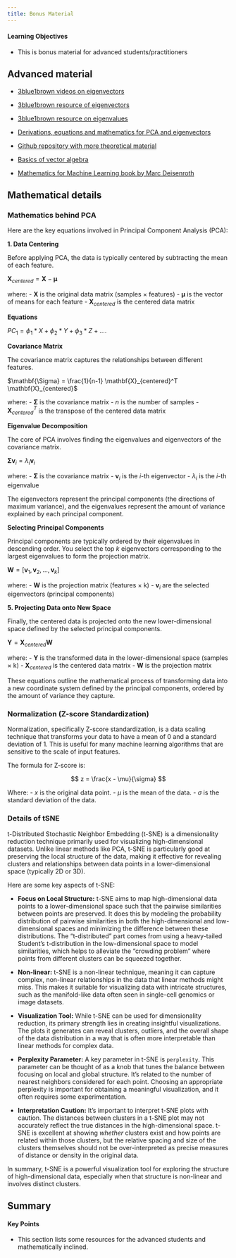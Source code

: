 ```yaml
---
title: Bonus Material
---
```


::: {.callout-tip}
#### Learning Objectives

- This is bonus material for advanced students/practitioners
:::


## Advanced material

* [3blue1brown videos on eigenvectors](https://www.youtube.com/watch?v=PFDu9oVAE-g)

* [3blue1brown resource of eigenvectors](https://www.3blue1brown.com/lessons/eigenvalues)

* [3blue1brown resource on eigenvalues](https://www.3blue1brown.com/lessons/quick-eigen)

* [Derivations, equations and mathematics for PCA and eigenvectors](https://osf.io/preprints/osf/mnh8d_v1)

* [Github repository with more theoretical material](https://github.com/neelsoumya/public_teaching_unsupervised_learning)

* [Basics of vector algebra](https://github.com/neelsoumya/public_teaching_unsupervised_learning/blob/main/PCA_notes_advanced.pdf)

* [Mathematics for Machine Learning book by Marc Deisenroth](https://mml-book.github.io/book/mml-book.pdf)



## Mathematical details


### Mathematics behind PCA

Here are the key equations involved in Principal Component Analysis (PCA):

**1. Data Centering**

Before applying PCA, the data is typically centered by subtracting the mean of each feature.

$\mathbf{X}_{centered} = \mathbf{X} - \mathbf{\mu}$

where:
- $\mathbf{X}$ is the original data matrix (samples × features)
- $\mathbf{\mu}$ is the vector of means for each feature
- $\mathbf{X}_{centered}$ is the centered data matrix

**Equations**

$PC_{1} = \phi_{1} * X + \phi_{2} * Y + \phi_{3} * Z + ....$

**Covariance Matrix**

The covariance matrix captures the relationships between different features.

$\mathbf{\Sigma} = \frac{1}{n-1} \mathbf{X}_{centered}^T \mathbf{X}_{centered}$

where:
- $\mathbf{\Sigma}$ is the covariance matrix
- $n$ is the number of samples
- $\mathbf{X}_{centered}^T$ is the transpose of the centered data matrix

**Eigenvalue Decomposition**

The core of PCA involves finding the eigenvalues and eigenvectors of the covariance matrix.

$\mathbf{\Sigma} \mathbf{v}_i = \lambda_i \mathbf{v}_i$

where:
- $\mathbf{\Sigma}$ is the covariance matrix
- $\mathbf{v}_i$ is the $i$-th eigenvector
- $\lambda_i$ is the $i$-th eigenvalue

The eigenvectors represent the principal components (the directions of maximum variance), and the eigenvalues represent the amount of variance explained by each principal component.

**Selecting Principal Components**

Principal components are typically ordered by their eigenvalues in descending order. You select the top $k$ eigenvectors corresponding to the largest eigenvalues to form the projection matrix.

$\mathbf{W} = [\mathbf{v}_1, \mathbf{v}_2, ..., \mathbf{v}_k]$

where:
- $\mathbf{W}$ is the projection matrix (features × k)
- $\mathbf{v}_i$ are the selected eigenvectors (principal components)

**5. Projecting Data onto New Space**

Finally, the centered data is projected onto the new lower-dimensional space defined by the selected principal components.

$\mathbf{Y} = \mathbf{X}_{centered} \mathbf{W}$

where:
- $\mathbf{Y}$ is the transformed data in the lower-dimensional space (samples × k)
- $\mathbf{X}_{centered}$ is the centered data matrix
- $\mathbf{W}$ is the projection matrix

These equations outline the mathematical process of transforming data into a new coordinate system defined by the principal components, ordered by the amount of variance they capture.


### Normalization (Z-score Standardization)

Normalization, specifically Z-score standardization, is a data scaling technique that transforms your data to have a mean of 0 and a standard deviation of 1. This is useful for many machine learning algorithms that are sensitive to the scale of input features.

The formula for Z-score is:

$$ z = \frac{x - \mu}{\sigma} $$

Where:
- $x$ is the original data point.
- $\mu$ is the mean of the data.
- $\sigma$ is the standard deviation of the data.




### Details of tSNE

t-Distributed Stochastic Neighbor Embedding (t-SNE) is a dimensionality reduction technique primarily used for visualizing high-dimensional datasets. Unlike linear methods like PCA, t-SNE is particularly good at preserving the local structure of the data, making it effective for revealing clusters and relationships between data points in a lower-dimensional space (typically 2D or 3D).

Here are some key aspects of t-SNE:

*   **Focus on Local Structure:** t-SNE aims to map high-dimensional data points to a lower-dimensional space such that the pairwise similarities between points are preserved. It does this by modeling the probability distribution of pairwise similarities in both the high-dimensional and low-dimensional spaces and minimizing the difference between these distributions. The "t-distributed" part comes from using a heavy-tailed Student's t-distribution in the low-dimensional space to model similarities, which helps to alleviate the "crowding problem" where points from different clusters can be squeezed together.

*   **Non-linear:** t-SNE is a non-linear technique, meaning it can capture complex, non-linear relationships in the data that linear methods might miss. This makes it suitable for visualizing data with intricate structures, such as the manifold-like data often seen in single-cell genomics or image datasets.

*   **Visualization Tool:** While t-SNE can be used for dimensionality reduction, its primary strength lies in creating insightful visualizations. The plots it generates can reveal clusters, outliers, and the overall shape of the data distribution in a way that is often more interpretable than linear methods for complex data.

*   **Perplexity Parameter:** A key parameter in t-SNE is `perplexity`. This parameter can be thought of as a knob that tunes the balance between focusing on local and global structure. It's related to the number of nearest neighbors considered for each point. Choosing an appropriate perplexity is important for obtaining a meaningful visualization, and it often requires some experimentation.

*   **Interpretation Caution:** It's important to interpret t-SNE plots with caution. The distances between clusters in a t-SNE plot may not accurately reflect the true distances in the high-dimensional space. t-SNE is excellent at showing *whether* clusters exist and how points are related within those clusters, but the relative spacing and size of the clusters themselves should not be over-interpreted as precise measures of distance or density in the original data.

In summary, t-SNE is a powerful visualization tool for exploring the structure of high-dimensional data, especially when that structure is non-linear and involves distinct clusters.


## Summary

::: {.callout-tip}
#### Key Points

- This section lists some resources for the advanced students and mathematically inclined.
:::

